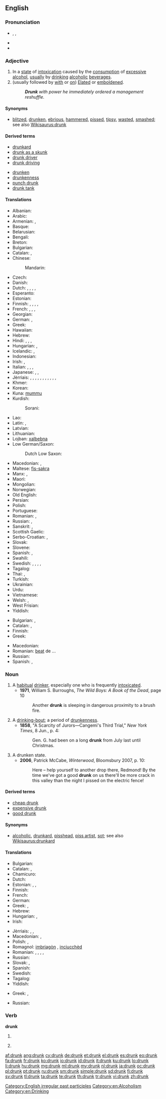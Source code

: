 ==English==

===Pronunciation===
* {{enPR|drŭngk}}, {{IPA|/drʌŋk/}}, {{X-SAMPA|/drVNk/}}
* {{audio|en-us-drunk.ogg|Audio (US)}}
* {{rhymes|ʌŋk}}

===Adjective===
{{en-adj|er}}

# In a [[state]] of [[intoxication]] caused by the [[consumption]] of [[excessive]] [[alcohol]], [[usually]] by [[drink]]ing [[alcoholic]] [[beverage]]s.
# (usually followed by [[with]] or [[on]]) [[elated|Elated]] or [[emboldened]].
#: '''''Drunk''' with power he immediately ordered a management reshuffle.''

====Synonyms====
* {{sense|intoxicated from alcohol}} [[blitzed]], [[drunken]], [[ebrious]], [[hammered]], [[pissed]], [[tipsy]], [[wasted]], [[smashed]]; see also [[Wikisaurus:drunk]]

====Derived terms====
{{rel-top|terms derived from drunk}}
* [[drunkard]]
* [[drunk as a skunk]]
* [[drunk driver]]
* [[drunk driving]]
{{rel-mid}}
* [[drunken]]
* [[drunkenness]]
* [[punch drunk]]
* [[drunk tank]]
{{rel-bottom}}

====Translations====
{{trans-top|intoxicated after drinking too much alcohol}}
* Albanian: {{t-|sq|dehur|alt=i dehur}}
* Arabic: {{t-|ar|سكران|tr=sakrān}}
* Armenian: {{t-|hy|խմած|tr=xmac}}, {{t-|hy|հարբած|tr=harbac}}
* Basque: {{t-|eu|mozkor}}
* Belarusian: {{t-|be|п'яны|tr=pʹjány}}
* Bengali: {{t-|bn|মাতাল|tr=matalô|sc=Beng}}
* Breton: {{t+|br|mezv}}
* Bulgarian: {{t+|bg|пиян|tr=piján}}
* Catalan: {{t-|ca|borratxo}}, {{t-|ca|embriac}}
* Chinese:
*: Mandarin: {{t-|cmn|醉|tr=zuì|sc=Hani}}
* Czech: {{t-|cs|opilý|m}}
* Danish: {{t+|da|fuld}}
* Dutch: {{t+|nl|dronken}}, {{t+|nl|zat}}, {{t+|nl|bezopen}}, {{t+|nl|blauw}}, {{t+|nl|beschonken}}
* Esperanto: {{t+|eo|ebria}}
* Estonian: {{t-|et|purjus}}
* Finnish: {{t+|fi|humalainen}}, {{t-|fi|juopunut}}, {{t-|fi|humalassa}}, {{t-|fi|kännissä}} {{qualifier|colloquial}}, {{t-|fi|jurrissa}} {{qualifier|colloquial}}
* French: {{t+|fr|ivre}}, {{t+|fr|saoul}}, {{qualifier|informal}} {{t+|fr|bourré}}, {{qualifier|Quebec, informal}} {{t+|fr|paqueté}}
* Georgian: {{t-|ka|მთვრალი|tr=mt‘vrali|sc=Geor}}
* German: {{t+|de|betrunken}},  {{t+|de|besoffen}}
* Greek: {{t+|el|μεθυσμένος|m|tr=methysménos}}
* Hawaiian: {{tø|haw|ʻona}}
* Hebrew: {{t-|he|שיכור}}
* Hindi: {{t-|hi|मतवाला|tr=matvālā|sc=Deva}}, {{t-|hi|शराबी|tr=śarābī|sc=Deva}}, {{t-|hi|मत्त|tr=matta}}, {{t-|hi|मदहोश|tr=madahōśa|sc=Deva}}
* Hungarian: {{t+|hu|ittas}},  {{t+|hu|részeg}}
* Icelandic: {{t+|is|fullur|m}}, {{t-|is|drukkinn|m}}
* Indonesian: {{t+|id|mabuk}}
* Irish: {{t-|ga|ólta}}, {{t-|ga|meisce|alt=ar meisce}}
* Italian: {{t+|it|ubriaco}}, {{t+|it|avvinazzato}}, {{t+|it|ebbro}}, {{t-|it|sborniato}}
* Japanese: {{t-|ja|酔っ払い|tr=よっぱらい, yopparai}},  {{t-|ja|酔い|tr=よい, yoi}}, {{t-|ja|酔っぱらった|tr=よっぱらった, yopparatta|sc=Jpan}}
* Jèrriais: {{tø|roa-jer|bédé-ouinne|m|f}}, {{tø|roa-jer|blindé}}, {{tø|roa-jer|bragi}}, {{tø|roa-jer|bringuesingue|m|f}}, {{tø|roa-jer|chonmé}}, {{tø|roa-jer|en bouaisson|m|f}}, {{tø|roa-jer|envitoué}}, {{tø|roa-jer|gâté d'béthe}}, {{tø|roa-jer|gris}}, {{tø|roa-jer|ivre|m|f}}, {{tø|roa-jer|souîn}}, {{tø|roa-jer|soûl}}
* Khmer: {{t+|km|ស្រវឹង|tr=sra-weung}}
* Korean: {{t-|ko|취한|tr=chwihan|sc=Kore}}
* Kuna: [[mummu]]
* Kurdish:
*: Sorani: {{t+|ku|سه‌رخۆش|tr=serxosh|sc=ku-Arab}}
{{trans-mid}}
* Lao: {{t-|lo|ເມົາເຫລົ້າ|tr=mao-lao|sc=Laoo}}
* Latin: {{t-|la|ebrius|m|alt=ēbrius}}, {{t-|la|potus|m|alt=pōtus}}
* Latvian: {{t-|lv|dzērājs}}
* Lithuanian: {{t-|lt|girtas}}
* Lojban: [[xalbebna]]
* Low German/Saxon:
*: Dutch Low Saxon: {{tø|nds-nl|doen}} {{qualifier|Gronings}} {{attention|nds-nl|check this}}
* Macedonian: {{t-|mk|пијан|m|tr=píjan}},  {{t-|mk|опиен|m|tr=ópien}}
* Maltese: [[fis-sakra]]
* Manx: {{t|gv|er meshtey}}, {{t|gv|scooyrit}}
* Maori: {{t-|mi|haurangi}}
* Mongolian: {{t-|mn|согтуу|tr=sogtuu|sc=Cyrl}}
* Norwegian: {{t+|no|full}}
* Old English: {{t-|ang|druncen}}
* Persian: {{t+|fa|مست|tr=mast}}
* Polish: {{t+|pl|pijany}}
* Portuguese: {{t+|pt|bêbado}}
* Romanian: {{t+|ro|beat}}, {{t-|ro|băut}}
* Russian: {{t+|ru|пьяный|tr=pʹjányj}}, {{qualifier|colloquial}} {{t+|ru|бухой|tr=buxój|sc=Cyrl}}
* Sanskrit: {{t-|sa|मत्त|m|tr=matta|sc=Deva}}, {{t-|sa|प्रमत्त|tr=pramatta|sc=Deva}}
* Scottish Gaelic: {{t-|gd|air mhisg}}
* Serbo-Croatian: {{t-|sh|pijan|alt=pìjan}}, {{t-|sh|пијан|alt=пѝјан|sc=Cyrl}}
* Slovak: {{t-|sk|opitý}}
* Slovene: {{t+|sl|pijan}}
* Spanish: {{t+|es|borracho}}, {{t+|es|ebrio|m}}
* Swahili: {{t+|sw|mlevi}}
* Swedish: {{t+|sv|drucken}}, {{t+|sv|full}}, {{t+|sv|berusad}}, {{t+|sv|packad}} {{qualifier|colloquial}}, {{t+|sv|dragen}} {{qualifier|familiar}}
* Tagalog: {{t-|tl|lasing}}
* Thai: {{t-|th|ขี้เหล้า|tr=kêe lâo}}, {{t-|th|เมาเหล้า|tr=mao lâo}}
* Turkish: {{t+|tr|sarhoş}}
* Ukrainian: {{t-|uk|п'яний|tr=pʹjányj|sc=Cyrl}}
* Urdu: {{t-|ur|متوالا|tr=matvālā|sc=ur-Arab}}
* Vietnamese: {{t+|vi|say rượu}}
* Welsh: {{t-|cy|meddw}}, {{t-|cy|wedi}} {{t+|cy|meddwi}}
* West Frisian: {{t-|fy|dronken}}
* Yiddish: {{t-|yi|שיכּור|tr=shiker}}
{{trans-bottom}}

{{trans-top|elated by emotion}}
* Bulgarian: {{t+|bg|опиянен}}, {{t+|bg|въодушевен}}
* Catalan: {{t-|ca|borratxo}}, {{t-|ca|embriac}}
* Finnish: {{t-|fi|juopunut}}
* Greek: {{t+|el|μεθυσμένος|m|tr=methysménos}}
{{trans-mid}}
* Macedonian: {{t-|mk|опиен|m|tr=ópien}}
* Romanian: [[beat]] de ...
* Russian: {{t-|ru|опьянённый|tr=opʹjanjónnyj}}
* Spanish: {{t+|es|borracho}}, {{t+|es|ebrio}}
{{trans-bottom}}

===Noun===
{{en-noun}}

# A [[habitual]] [[drinker]], especially one who is frequently [[intoxicated]].
#* '''1971''', William S. Burroughs, ''The Wild Boys: A Book of the Dead'', page 10
#*: Another '''drunk''' is sleeping in dangerous proximity to a brush fire.
# A [[drinking-bout]]; a period of [[drunkenness]].
#* '''1858''', "A Scarcity of Jurors—Cangemi's Third Trial," ''New York Times'', 8 Jun., p. 4:
#*: Gen. G. had been on a long '''drunk''' from July last until Christmas.
# A drunken state.
#* '''2006''', Patrick McCabe, ''Winterwood'', Bloomsbury 2007, p. 10:
#*: Here – help yourself to another drop there, Redmond!  By the time we've got a good '''drunk''' on us there'll be more crack in this valley than the night I pissed on the electric fence!

====Derived terms====
* [[cheap drunk]]
* [[expensive drunk]]
* [[good drunk]]

====Synonyms====
* {{sense|habitual drinker}} [[alcoholic]], [[drunkard]], [[pisshead]], [[piss artist]], [[sot]]; see also [[Wikisaurus:drunkard]]

====Translations====
{{trans-top|drinker}}
* Bulgarian: {{t+|bg|пияница|m}}
* Catalan: {{t-|ca|borratxo|m}}, {{t-|ca|embriac|m}}
* Chamicuro: {{tø|ccc|shinitac̈homalo}}
* Dutch: {{t+|nl|dronkaard|m}}
* Estonian: {{t-|et|joodik}},  {{t-|et|alkohoolik}},  {{t-|et|alkash}}
* Finnish: {{t+|fi|juoppo}}
* French: {{t+|fr|ivrogne}}
* German: {{t-|de|Trinker|m}}
* Greek: {{t+|el|μέθυσος|m|tr=méthysos}}, {{t+|el|μεθύστακας|m|tr=methýstakas}}
* Hebrew: {{t-|he|שיכור|tr=shikor}}
* Hungarian: {{t+|hu|alkoholista}},  {{qualifier|informal}} {{t-|hu|piás}}
* Irish: {{t-|ga|meisceoir}}
{{trans-mid}}
* Jèrriais: {{tø|roa-jer|bouaissonneux|m}}, {{tø|roa-jer|ivrouongne|m}}, {{tø|roa-jer|soûlard|m}}
* Macedonian: {{t-|mk|пијаница|m|f|tr=pijánica}},  {{t-|mk|бекрија|m|tr=békrija}} {{qualifier|archaic & poetic}}
* Polish: {{t+|pl|pijak|m}}, {{t+|pl|pijaczka|f}}
* Romagnol: [[imbriagòn]] {{m}}, [[inciucchèd]] {{m}}
* Romanian: {{t+|ro|alcoolic|m}}, {{t-|ro|bețiv|m}}, {{t-|ro|bețivă|f}}, {{t-|ro|bețivan|m}}, {{t-|ro|bețivană|f}}
* Russian: {{t+|ru|пьяница|m|f}}
* Slovak: {{t-|sk|opilec|m}}, {{t-|sk|pijan|m}}
* Spanish: {{t+|es|borracho|m}}
* Swedish: {{t+|sv|fyllo|n}}
* Tagalog: {{t-|tl|lasinggero}}
* Yiddish: {{t|yi|שיכּור|m|tr=shiker|sc=Hebr}}
{{trans-bottom}}

{{trans-top|a drinking-bout; a period of drunkenness}}
* Greek: {{t+|el|μέθη|f|tr=méthi}}, {{t+|el|μεθύσι|n|tr=methýsi}}
{{trans-mid}}
* Russian: {{t+|ru|запой|m}}
{{trans-bottom}}

===Verb===
'''drunk'''

# {{past participle of|drink}}
# {{context|Southern US}} {{simple past of|drink}}

[[Category:English irregular past participles]]
[[Category:en:Alcoholism]]
[[Category:en:Drinking]]

[[af:drunk]]
[[ang:drunk]]
[[cy:drunk]]
[[de:drunk]]
[[et:drunk]]
[[el:drunk]]
[[es:drunk]]
[[eo:drunk]]
[[fa:drunk]]
[[fr:drunk]]
[[ko:drunk]]
[[io:drunk]]
[[id:drunk]]
[[it:drunk]]
[[ku:drunk]]
[[lo:drunk]]
[[li:drunk]]
[[hu:drunk]]
[[mg:drunk]]
[[ml:drunk]]
[[my:drunk]]
[[nl:drunk]]
[[ja:drunk]]
[[oc:drunk]]
[[pl:drunk]]
[[pt:drunk]]
[[ru:drunk]]
[[sm:drunk]]
[[simple:drunk]]
[[sd:drunk]]
[[fi:drunk]]
[[sv:drunk]]
[[tl:drunk]]
[[ta:drunk]]
[[te:drunk]]
[[th:drunk]]
[[tr:drunk]]
[[vi:drunk]]
[[zh:drunk]]